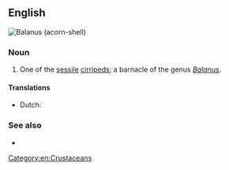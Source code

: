 ==English==
[[File:Balanus 011.JPG|right|thumb|''Balanus'' (acorn-shell)]]
{{wikipedia}}
{{wikispecies|Balanus}}

===Noun===
{{en-noun|head=[[acorn]]-[[shell]]}}

# One of the [[sessile]] [[cirripeds]]; a barnacle of the genus ''[[Balanus]]''.

====Translations====
{{trans-top|barnacle of the genus Balanus}}
* Dutch: {{t+|nl|zeepok|m}}
{{trans-mid}}
{{trans-bottom}}

===See also===
* {{l|en|barnacle}}

[[Category:en:Crustaceans]]